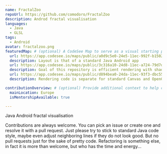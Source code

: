 ```yaml
---
name: FractalZoo
repoUrl: https://github.com/comodoro/FractalZoo
description: Androd fractal visualisation
languages:
  - Java
  - GLSL
tags:
  - Android
avatar: fractalzoo.png
featuredMap: # (optional) A CodeSee Map to serve as a visual starting point for contributors
  url: https://app.codesee.io/maps/public/a0d9c5e0-24e5-11ec-992f-b1502cc33c49
  description: Layout is that of a standard Java Android app
  url: https://app.codesee.io/maps/public/3c316a10-24d8-11ec-a724-79d7dd589517
  description: Goal of this repository is efficient rendering with shaders
  url: https://app.codesee.io/maps/public/d894bea0-24da-11ec-93f3-dbc55dad4855
  description: Rendering code is separate for standard Canvas and OpenGL

contributionOverview: # (optional) Provide additional context to help contributors match well with your project
  mainLocation: Europe
  isMentorshipAvailable: true

---
```


<!-- Divide your content into sections using our handy shortcodes. Each section is optional -->

<Overview>

Java Android fractal visualisation

</Overview>

<Contributing>

Contributions are always welcome. You can pick an issue or create one
and resolve it with a pull request. Just please try to stick to standard
Java code style, maybe even adjust neighboring lines if they do not look
good. But no pull requests just for the sake of pretty code. Refactoring
is something else, in fact it is more than welcome, but who has the time
and energy...

</Contributing>
